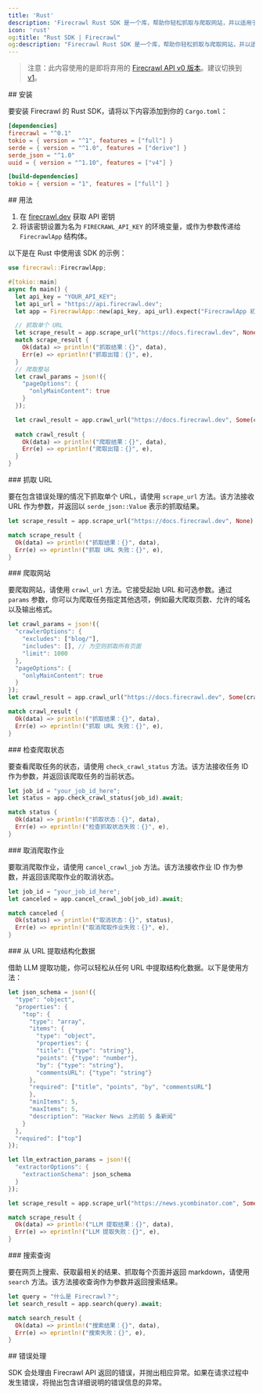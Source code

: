 ```yaml
---
title: 'Rust'
description: 'Firecrawl Rust SDK 是一个库，帮助你轻松抓取与爬取网站，并以适用于大语言模型（LLM）的 formats 输出数据。'
icon: 'rust'
og:title: "Rust SDK | Firecrawl"
og:description: "Firecrawl Rust SDK 是一个库，帮助你轻松抓取与爬取网站，并以适用于大语言模型（LLM）的 formats 输出数据。"
---
```


> 注意：此内容使用的是即将弃用的 [Firecrawl API v0 版本](/zh/v0/introduction)。建议切换到 [v1](/zh/sdks/rust)。

<div id="installation">
  ## 安装
</div>

要安装 Firecrawl 的 Rust SDK，请将以下内容添加到你的 `Cargo.toml`：

```toml
[dependencies]
firecrawl = "^0.1"
tokio = { version = "^1", features = ["full"] }
serde = { version = "^1.0", features = ["derive"] }
serde_json = "^1.0"
uuid = { version = "^1.10", features = ["v4"] }

[build-dependencies]
tokio = { version = "1", features = ["full"] }
```

<div id="usage">
  ## 用法
</div>

1. 在 [firecrawl.dev](https://firecrawl.dev) 获取 API 密钥
2. 将该密钥设置为名为 `FIRECRAWL_API_KEY` 的环境变量，或作为参数传递给 `FirecrawlApp` 结构体。

以下是在 Rust 中使用该 SDK 的示例：

```rust
use firecrawl::FirecrawlApp;

#[tokio::main]
async fn main() {
  let api_key = "YOUR_API_KEY";
  let api_url = "https://api.firecrawl.dev";
  let app = FirecrawlApp::new(api_key, api_url).expect("FirecrawlApp 初始化失败")

  // 抓取单个 URL
  let scrape_result = app.scrape_url("https://docs.firecrawl.dev", None).await;
  match scrape_result {
    Ok(data) => println!("抓取结果：{}", data),
    Err(e) => eprintln!("抓取出错：{}", e),
  }
  // 爬取整站
  let crawl_params = json!({
    "pageOptions": {
      "onlyMainContent": true
    }
  });

  let crawl_result = app.crawl_url("https://docs.firecrawl.dev", Some(crawl_params)).await;
  
  match crawl_result {
    Ok(data) => println!("爬取结果：{}", data),
    Err(e) => eprintln!("爬取出错：{}", e),
  }
}
```

<div id="scraping-a-url">
  ### 抓取 URL
</div>

要在包含错误处理的情况下抓取单个 URL，请使用 `scrape_url` 方法。该方法接收 URL 作为参数，并返回以 `serde_json::Value` 表示的抓取结果。

```rust
let scrape_result = app.scrape_url("https://docs.firecrawl.dev", None).await;

match scrape_result {
  Ok(data) => println!("抓取结果：{}", data),
  Err(e) => eprintln!("抓取 URL 失败：{}", e),
}
```

<div id="crawling-a-website">
  ### 爬取网站
</div>

要爬取网站，请使用 `crawl_url` 方法。它接受起始 URL 和可选参数。通过 `params` 参数，你可以为爬取任务指定其他选项，例如最大爬取页数、允许的域名以及输出格式。

```rust
let crawl_params = json!({
  "crawlerOptions": {
    "excludes": ["blog/"],
    "includes": [], // 为空则抓取所有页面
    "limit": 1000
  },
  "pageOptions": {
    "onlyMainContent": true
  }
});
let crawl_result = app.crawl_url("https://docs.firecrawl.dev", Some(crawl_params)).await;

match crawl_result {
  Ok(data) => println!("抓取结果：{}", data),
  Err(e) => eprintln!("抓取 URL 失败：{}", e),
}
```

<div id="checking-crawl-status">
  ### 检查爬取状态
</div>

要查看爬取任务的状态，请使用 `check_crawl_status` 方法。该方法接收任务 ID 作为参数，并返回该爬取任务的当前状态。

```rust
let job_id = "your_job_id_here";
let status = app.check_crawl_status(job_id).await;

match status {
  Ok(data) => println!("抓取状态：{}", data),
  Err(e) => eprintln!("检查抓取状态失败：{}", e),
}
```

<div id="canceling-a-crawl-job">
  ### 取消爬取作业
</div>

要取消爬取作业，请使用 `cancel_crawl_job` 方法。该方法接收作业 ID 作为参数，并返回该爬取作业的取消状态。

```rust
let job_id = "your_job_id_here";
let canceled = app.cancel_crawl_job(job_id).await;

match canceled {
  Ok(status) => println!("取消状态：{}", status),
  Err(e) => eprintln!("取消爬取作业失败：{}", e),
}
```

<div id="extracting-structured-data-from-a-url">
  ### 从 URL 提取结构化数据
</div>

借助 LLM 提取功能，你可以轻松从任何 URL 中提取结构化数据。以下是使用方法：

```rust
let json_schema = json!({
  "type": "object",
  "properties": {
    "top": {
      "type": "array",
      "items": {
        "type": "object",
        "properties": {
        "title": {"type": "string"},
        "points": {"type": "number"},
        "by": {"type": "string"},
        "commentsURL": {"type": "string"}
      },
      "required": ["title", "points", "by", "commentsURL"]
      },
      "minItems": 5,
      "maxItems": 5,
      "description": "Hacker News 上的前 5 条新闻"
    }
  },
  "required": ["top"]
});

let llm_extraction_params = json!({
  "extractorOptions": {
    "extractionSchema": json_schema
  }
});

let scrape_result = app.scrape_url("https://news.ycombinator.com", Some(llm_extraction_params)).await;

match scrape_result {
  Ok(data) => println!("LLM 提取结果：{}", data),
  Err(e) => eprintln!("LLM 提取失败：{}", e),
}
```

<div id="search-for-a-query">
  ### 搜索查询
</div>

要在网页上搜索、获取最相关的结果、抓取每个页面并返回 markdown，请使用 `search` 方法。该方法接收查询作为参数并返回搜索结果。

```rust
let query = "什么是 Firecrawl？";
let search_result = app.search(query).await;

match search_result {
  Ok(data) => println!("搜索结果：{}", data),
  Err(e) => eprintln!("搜索失败：{}", e),
}
```

<div id="error-handling">
  ## 错误处理
</div>

SDK 会处理由 Firecrawl API 返回的错误，并抛出相应异常。如果在请求过程中发生错误，将抛出包含详细说明的错误信息的异常。
